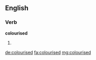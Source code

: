 ==English==

===Verb===
'''colourised'''

# {{en-past of|colourise}}

[[de:colourised]]
[[fa:colourised]]
[[mg:colourised]]